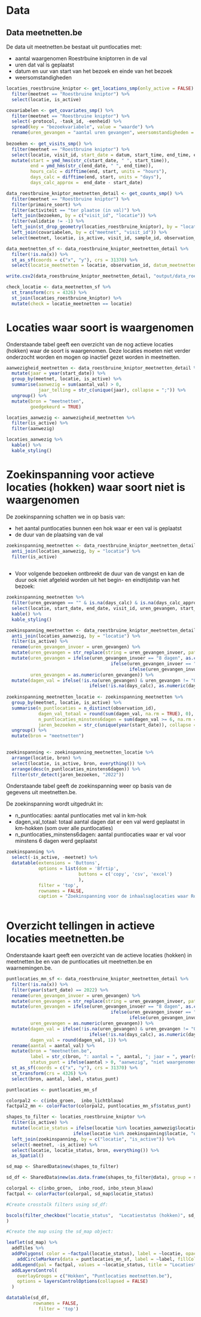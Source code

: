
# Data

## Data meetnetten.be

De data uit meetnetten.be bestaat uit puntlocaties met:

+ aantal waargenomen Roestrbuine kniptorren in de val
+ uren dat val is geplaatst
+ datum en uur van start van het bezoek en einde van het bezoek
+ weersomstandigheden

```r

locaties_roestbruine_kniptor <- get_locations_smp(only_active = FALSE) %>%
  filter(meetnet == "Roestbruine kniptor") %>%
  select(locatie, is_active)

covariabelen <- get_covariates_smp() %>%
  filter(meetnet == "Roestbruine kniptor") %>%
  select(-protocol, -task_id, -eenheid) %>%
  spread(key = "bezoekvariabele", value = "waarde") %>%
  rename(uren_gevangen = "aantal uren gevangen", weersomstandigheden = "weersomstandigheden - saproxyle kevers")
  
bezoeken <- get_visits_smp() %>%
  filter(meetnet == "Roestbruine kniptor") %>%
  select(locatie, visit_id, start_date = datum, start_time, end_time, end_date, validatie) %>%
  mutate(start = ymd_hms(str_c(start_date, " ", start_time)),
         end = ymd_hms(str_c(end_date, " ", end_time)),
         hours_calc = difftime(end, start, units = "hours"),
         days_calc = difftime(end, start, units = "days"),
         days_calc_approx =  end_date - start_date) 

data_roestbruine_kniptor_meetnetten_detail <- get_counts_smp() %>%
  filter(meetnet == "Roestbruine kniptor") %>%
  filter(primaire_soort) %>%
  filter(activiteit == "ter plaatse (in val)") %>%
  left_join(bezoeken, by = c("visit_id", "locatie")) %>%
  filter(validatie != -1) %>%
  left_join(st_drop_geometry(locaties_roestbruine_kniptor), by = "locatie") %>%
  left_join(covariabelen, by = c("meetnet", "visit_id")) %>%
  select(meetnet, locatie, is_active, visit_id, sample_id, observation_id, start_date, end_date, start_time, end_time, aantal_val = aantal, uren_gevangen, hours_calc, days_calc, days_calc_approx, weersomstandigheden, x, y)

data_meetnetten_sf <- data_roestbruine_kniptor_meetnetten_detail %>%
  filter(!is.na(x)) %>%
  st_as_sf(coords = c("x", "y"), crs = 31370) %>%
  select(locatie_meetnetten = locatie, observation_id, datum_meetnetten = start_date, aantal_val, uren_gevangen_meetnetten = uren_gevangen)

write.csv2(data_roestbruine_kniptor_meetnetten_detail, "output/data_roestbruinekniptor_meetnetten_versie2022-02-16.csv", row.names = FALSE)

check_locatie <- data_meetnetten_sf %>%
  st_transform(crs = 4326) %>%
  st_join(locaties_roestbruine_kniptor) %>%
  mutate(check = locatie_meetnetten == locatie)

```




# Locaties waar soort is waargenomen

Onderstaande tabel geeft een overzicht van de nog actieve locaties (hokken) waar de soort is waargenomen. Deze locaties moeten niet verder onderzocht worden en mogen op inactief gezet worden in meetnetten.  

```r
aanwezigheid_meetnetten <- data_roestbruine_kniptor_meetnetten_detail %>%
  mutate(jaar = year(start_date)) %>%
  group_by(meetnet, locatie, is_active) %>%
  summarise(aanwezig = sum(aantal_val) > 0,
            jaar_telling = str_c(unique(jaar), collapse = ";")) %>%
  ungroup() %>%
  mutate(bron = "meetnetten",
         goedgekeurd = TRUE)

locaties_aanwezig <- aanwezigheid_meetnetten %>%
  filter(is_active) %>%
  filter(aanwezig)

```

```r
locaties_aanwezig %>%
  kable() %>%
  kable_styling()
```


# Zoekinspanning voor actieve locaties (hokken) waar soort niet is waargenomen

De zoekinspanning schatten we in op basis van: 

+ het aantal puntlocaties bunnen een hok waar er een val is geplaatst
+ de duur van de plaatsing van de val

```r
zoekinspanning_meetnetten <- data_roestbruine_kniptor_meetnetten_detail %>%
  anti_join(locaties_aanwezig, by = "locatie") %>%
  filter(is_active)
  
```



+ Voor volgende bezoeken ontbreekt de duur van de vangst en kan de duur ook niet afgeleid worden uit het begin- en eindtijdstip van het bezoek:

```r
zoekinspanning_meetnetten %>%
  filter(uren_gevangen == "" & is.na(days_calc) & is.na(days_calc_approx)) %>%
  select(locatie, start_date, end_date, visit_id, uren_gevangen, start_time, end_time) %>%
  kable() %>%
  kable_styling()
```

```r
zoekinspanning_meetnetten <- data_roestbruine_kniptor_meetnetten_detail %>%
  anti_join(locaties_aanwezig, by = "locatie") %>% 
  filter(is_active) %>%
  rename(uren_gevangen_invoer = uren_gevangen) %>%
  mutate(uren_gevangen = str_replace(string = uren_gevangen_invoer, pattern = ",", ".")) %>%
  mutate(uren_gevangen = ifelse(uren_gevangen_invoer == "8 dagen", as.character(8 * 24), 
                                       ifelse(uren_gevangen_invoer == "ca 50 uur", "50", 
                                              ifelse(uren_gevangen_invoer == "13x24", as.character(13*24), uren_gevangen))),
         uren_gevangen = as.numeric(uren_gevangen)) %>%
  mutate(dagen_val = ifelse(!is.na(uren_gevangen) & uren_gevangen != "0", as.numeric(uren_gevangen)/24,
                               ifelse(!is.na(days_calc), as.numeric(days_calc), as.numeric(days_calc_approx))))
  
zoekinspanning_meetnetten_locatie <- zoekinspanning_meetnetten %>%
  group_by(meetnet, locatie, is_active) %>%
  summarise(n_puntlocaties = n_distinct(observation_id),
            dagen_val_totaal = round(sum(dagen_val, na.rm = TRUE), 0),
            n_puntlocaties_minstens6dagen = sum(dagen_val >= 6, na.rm = TRUE),
            jaren_bezoeken = str_c(unique(year(start_date)), collapse = "; ")) %>%
  ungroup() %>%
  mutate(bron = "meetnetten")
  
```



```r
zoekinspanning <- zoekinspanning_meetnetten_locatie %>%
  arrange(locatie, bron) %>%
  select(locatie, is_active, bron, everything()) %>%
  arrange(desc(n_puntlocaties_minstens6dagen)) %>%
  filter(str_detect(jaren_bezoeken, "2022"))
```


Onderstaande tabel geeft de zoekinspanning weer op basis van de gegevens uit meetnetten.be.

De zoekinspanning wordt uitgedrukt in: 

+ n_puntlocaties: aantal puntlocaties met val in km-hok
+ dagen_val_totaal: totaal aantal dagen dat er een val werd geplaatst in km-hokken (som over alle puntlocaties)
+ n_puntlocaties_minstens6dagen: aantal puntlocaties waar er val voor minstens 6 dagen werd geplaatst

```r
zoekinspanning %>%
  select(-is_active, -meetnet) %>%
  datatable(extensions = 'Buttons', 
            options = list(dom = 'Bfrtip',
                           buttons = c('copy', 'csv', 'excel')
                           ),
            filter = 'top',
            rownames = FALSE,
            caption = "Zoekinspanning voor de inhaalsaglocaties waar Roestbruine kniptor nog niet werd waargenomen")
  
```




# Overzicht tellingen in actieve locaties meetnetten.be

Onderstaande kaart geeft een overzicht van de actieve locaties (hokken) in meetnetten.be en van de puntlocaties uit meetnetten.be en waarnemingen.be.

```r
puntlocaties_mn_sf <- data_roestbruine_kniptor_meetnetten_detail %>%
  filter(!is.na(x)) %>% 
  filter(year(start_date) == 2022) %>%
  rename(uren_gevangen_invoer = uren_gevangen) %>%
  mutate(uren_gevangen = str_replace(string = uren_gevangen_invoer, pattern = ",", ".")) %>%
  mutate(uren_gevangen = ifelse(uren_gevangen_invoer == "8 dagen", as.character(8 * 24), 
                                       ifelse(uren_gevangen_invoer == "ca 50 uur", "50", 
                                              ifelse(uren_gevangen_invoer == "13x24", as.character(13*24), uren_gevangen))),
         uren_gevangen = as.numeric(uren_gevangen)) %>%
  mutate(dagen_val = ifelse(!is.na(uren_gevangen) & uren_gevangen != "0", as.numeric(uren_gevangen)/24,
                               ifelse(!is.na(days_calc), as.numeric(days_calc), as.numeric(days_calc_approx))),
         dagen_val = round(dagen_val, 1)) %>%
  rename(aantal = aantal_val) %>%
  mutate(bron = "meetnetten.be",
         label = str_c(bron, ": aantal = ", aantal, "; jaar = ", year(start_date), "; dagen_val = ", ifelse(!is.na(dagen_val), dagen_val, " onbekend")),
         status_punt = ifelse(aantal > 0, "aanwezig", "niet waargenomen")) %>%
  st_as_sf(coords = c("x", "y"), crs = 31370) %>%
  st_transform(crs = 4326) %>%
  select(bron, aantal, label, status_punt)

puntlocaties <- puntlocaties_mn_sf

colorpal2 <- c(inbo_groen,  inbo_lichtblauw)
factpal2_mn <- colorFactor(colorpal2, puntlocaties_mn_sf$status_punt)
```


```r

shapes_to_filter <- locaties_roestbruine_kniptor %>%
  filter(is_active) %>%
  mutate(locatie_status = ifelse(locatie %in% locaties_aanwezig$locatie, "aanwezig - goedgekeurd",
                         ifelse(locatie %in% zoekinspanning$locatie, "onderzocht - niet waargenomen", "niet onderzocht"))) %>%
  left_join(zoekinspanning, by = c("locatie", "is_active")) %>%
  select(-meetnet, -is_active) %>%
  select(locatie, locatie_status, bron, everything()) %>%
  as_Spatial()

```

```r
sd_map <- SharedData$new(shapes_to_filter)

sd_df <- SharedData$new(as.data.frame(shapes_to_filter@data), group = sd_map$groupName())

colorpal <- c(inbo_groen,  inbo_rood, inbo_steun_blauw)
factpal <- colorFactor(colorpal, sd_map$locatie_status)

#Create crosstalk filters using sd_df:

bscols(filter_checkbox("locatie_status",  "Locatiestatus (hokken)", sd_df, ~locatie_status)
)

#Create the map using the sd_map object:

leaflet(sd_map) %>%
  addTiles %>%
  addPolygons( color = ~factpal(locatie_status), label = ~locatie, opacity = 0.8, group = "Hokken") %>%
    addCircleMarkers(data = puntlocaties_mn_sf, label = ~label, fillColor  = ~factpal2_mn(status_punt), fillOpacity = 0.8, radius = 4, color = "black", weight = 2, group = "Puntlocaties meetnetten.be") %>%
  addLegend(pal = factpal, values = ~locatie_status, title = "Locatiestatus (hokken)") %>%
  addLayersControl(
    overlayGroups = c("Hokken", "Puntlocaties meetnetten.be"),
    options = layersControlOptions(collapsed = FALSE)
  )

datatable(sd_df,
          rownames = FALSE,
            filter = 'top')
```

